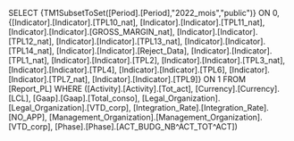 SELECT {TM1SubsetToSet([Period].[Period],"2022_mois","public")} ON 0, {[Indicator].[Indicator].[TPL10_nat], [Indicator].[Indicator].[TPL11_nat], [Indicator].[Indicator].[GROSS_MARGIN_nat], [Indicator].[Indicator].[TPL12_nat], [Indicator].[Indicator].[TPL13_nat], [Indicator].[Indicator].[TPL14_nat], [Indicator].[Indicator].[Reject_Data], [Indicator].[Indicator].[TPL1_nat], [Indicator].[Indicator].[TPL2], [Indicator].[Indicator].[TPL3_nat], [Indicator].[Indicator].[TPL4], [Indicator].[Indicator].[TPL6], [Indicator].[Indicator].[TPL7_nat], [Indicator].[Indicator].[TPL9]} ON 1 FROM [Report_PL] WHERE ([Activity].[Activity].[Tot_act], [Currency].[Currency].[LCL], [Gaap].[Gaap].[Total_conso], [Legal_Organization].[Legal_Organization].[VTD_corp], [Integration_Rate].[Integration_Rate].[NO_APP], [Management_Organization].[Management_Organization].[VTD_corp], [Phase].[Phase].[ACT_BUDG_NB^ACT_TOT^ACT])